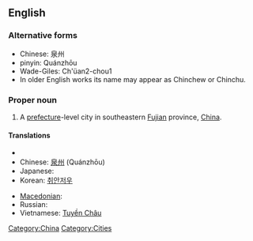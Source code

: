 ==English==
{{wikipedia}}

===Alternative forms===
* Chinese: 泉州
* pinyin: Quánzhōu
* Wade-Giles: Ch'üan2-chou1
* In older English works its name may appear as Chinchew or Chinchu.

===Proper noun===
{{en-proper-noun}}

# A [[prefecture]]-level city in southeastern [[Fujian]] province, [[China]].

====Translations====
{{trans-top|a city of China}}
* {{trreq|Arabic}}
* Chinese: [[泉州]] (Quánzhōu)
* Japanese: {{t-|ja|泉州|tr=[[せんしゅう]], Senshū|sc=Jpan}}
* Korean: [[취안저우]]
{{trans-mid}}
* [[Macedonian]]: {{t|mk|Чиенџоу|n|tr=Číendžou|sc=Cyrl}}
* Russian: {{t|ru|Цюаньчжоу|m|tr=Tsjuan’čžóu|sc=Cyrl}} {{indeclinable}}
* Vietnamese: [[Tuyền Châu]]
{{trans-bottom}}

[[Category:China]]
[[Category:Cities]]